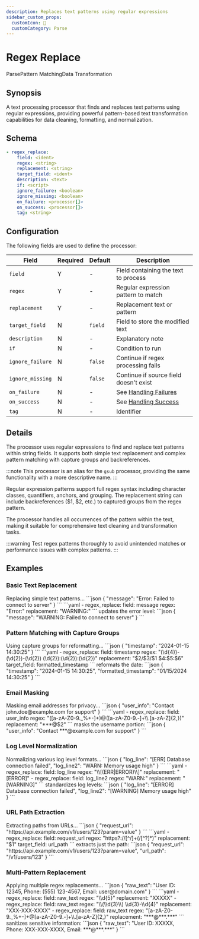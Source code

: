 ```yaml
---
description: Replaces text patterns using regular expressions
sidebar_custom_props: 
  customIcon: 🔄
  customCategory: Parse
---
```


# Regex Replace

<span className="theme-doc-version-badge badge badge--primary">Parse</span><span className="theme-doc-version-badge badge badge--secondary">Pattern Matching</span><span className="theme-doc-version-badge badge badge--secondary">Data Transformation</span>

## Synopsis

A text processing processor that finds and replaces text patterns using regular expressions, providing powerful pattern-based text transformation capabilities for data cleaning, formatting, and normalization.

## Schema

```yaml {2-4}
- regex_replace:
    field: <ident>
    regex: <string>
    replacement: <string>
    target_field: <ident>
    description: <text>
    if: <script>
    ignore_failure: <boolean>
    ignore_missing: <boolean>
    on_failure: <processor[]>
    on_success: <processor[]>
    tag: <string>
```

## Configuration

The following fields are used to define the processor:

|Field|Required|Default|Description|
|---|---|---|---|
|`field`|Y|-|Field containing the text to process|
|`regex`|Y|-|Regular expression pattern to match|
|`replacement`|Y|-|Replacement text or pattern|
|`target_field`|N|`field`|Field to store the modified text|
|`description`|N|-|Explanatory note|
|`if`|N|-|Condition to run|
|`ignore_failure`|N|`false`|Continue if regex processing fails|
|`ignore_missing`|N|`false`|Continue if source field doesn't exist|
|`on_failure`|N|-|See [Handling Failures](../handling-failures.mdx)|
|`on_success`|N|-|See [Handling Success](../handling-success.mdx)|
|`tag`|N|-|Identifier|

## Details

The processor uses regular expressions to find and replace text patterns within string fields. It supports both simple text replacement and complex pattern matching with capture groups and backreferences.

:::note
This processor is an alias for the `gsub` processor, providing the same functionality with a more descriptive name.
:::

Regular expression patterns support full regex syntax including character classes, quantifiers, anchors, and grouping. The replacement string can include backreferences ($1, $2, etc.) to captured groups from the regex pattern.

The processor handles all occurrences of the pattern within the text, making it suitable for comprehensive text cleaning and transformation tasks.

:::warning
Test regex patterns thoroughly to avoid unintended matches or performance issues with complex patterns.
:::

## Examples

### Basic Text Replacement

<ExampleGrid>
  <CommentCol>
    Replacing simple text patterns...
  </CommentCol>
  <CodeCol>
    ```json
    {
      "message": "Error: Failed to connect to server"
    }
    ```
    ```yaml
    - regex_replace:
        field: message
        regex: "Error:"
        replacement: "WARNING:"
    ```
  </CodeCol>
  <CommentCol>
    updates the error level:
  </CommentCol>
  <CodeCol>
    ```json
    {
      "message": "WARNING: Failed to connect to server"
    }
    ```
  </CodeCol>
</ExampleGrid>

### Pattern Matching with Capture Groups

<ExampleGrid>
  <CommentCol>
    Using capture groups for reformatting...
  </CommentCol>
  <CodeCol>
    ```json
    {
      "timestamp": "2024-01-15 14:30:25"
    }
    ```
    ```yaml
    - regex_replace:
        field: timestamp
        regex: "(\d{4})-(\d{2})-(\d{2}) (\d{2}):(\d{2}):(\d{2})"
        replacement: "$2/$3/$1 $4:$5:$6"
        target_field: formatted_timestamp
    ```
  </CodeCol>
  <CommentCol>
    reformats the date:
  </CommentCol>
  <CodeCol>
    ```json
    {
      "timestamp": "2024-01-15 14:30:25",
      "formatted_timestamp": "01/15/2024 14:30:25"
    }
    ```
  </CodeCol>
</ExampleGrid>

### Email Masking

<ExampleGrid>
  <CommentCol>
    Masking email addresses for privacy...
  </CommentCol>
  <CodeCol>
    ```json
    {
      "user_info": "Contact john.doe@example.com for support"
    }
    ```
    ```yaml
    - regex_replace:
        field: user_info
        regex: "([a-zA-Z0-9._%+-]+)@([a-zA-Z0-9.-]+\\.[a-zA-Z]{2,})"
        replacement: "***@$2"
    ```
  </CodeCol>
  <CommentCol>
    masks the username portion:
  </CommentCol>
  <CodeCol>
    ```json
    {
      "user_info": "Contact ***@example.com for support"
    }
    ```
  </CodeCol>
</ExampleGrid>

### Log Level Normalization

<ExampleGrid>
  <CommentCol>
    Normalizing various log level formats...
  </CommentCol>
  <CodeCol>
    ```json
    {
      "log_line": "[ERR] Database connection failed",
      "log_line2": "WARN: Memory usage high"
    }
    ```
    ```yaml
    - regex_replace:
        field: log_line
        regex: "\\[(ERR|ERROR)\\]"
        replacement: "[ERROR]"
    - regex_replace:
        field: log_line2
        regex: "WARN:"
        replacement: "[WARNING]"
    ```
  </CodeCol>
  <CommentCol>
    standardizes log levels:
  </CommentCol>
  <CodeCol>
    ```json
    {
      "log_line": "[ERROR] Database connection failed",
      "log_line2": "[WARNING] Memory usage high"
    }
    ```
  </CodeCol>
</ExampleGrid>

### URL Path Extraction

<ExampleGrid>
  <CommentCol>
    Extracting paths from URLs...
  </CommentCol>
  <CodeCol>
    ```json
    {
      "request_url": "https://api.example.com/v1/users/123?param=value"
    }
    ```
    ```yaml
    - regex_replace:
        field: request_url
        regex: "https?://[^/]+(/[^?]*)"
        replacement: "$1"
        target_field: url_path
    ```
  </CodeCol>
  <CommentCol>
    extracts just the path:
  </CommentCol>
  <CodeCol>
    ```json
    {
      "request_url": "https://api.example.com/v1/users/123?param=value",
      "url_path": "/v1/users/123"
    }
    ```
  </CodeCol>
</ExampleGrid>

### Multi-Pattern Replacement

<ExampleGrid>
  <CommentCol>
    Applying multiple regex replacements...
  </CommentCol>
  <CodeCol>
    ```json
    {
      "raw_text": "User ID: 12345, Phone: (555) 123-4567, Email: user@domain.com"
    }
    ```
    ```yaml
    - regex_replace:
        field: raw_text
        regex: "\\d{5}"
        replacement: "XXXXX"
    - regex_replace:
        field: raw_text
        regex: "\\(\\d{3}\\) \\d{3}-\\d{4}"
        replacement: "XXX-XXX-XXXX"
    - regex_replace:
        field: raw_text
        regex: "[a-zA-Z0-9._%+-]+@[a-zA-Z0-9.-]+\\.[a-zA-Z]{2,}"
        replacement: "***@***.***"
    ```
  </CodeCol>
  <CommentCol>
    sanitizes sensitive information:
  </CommentCol>
  <CodeCol>
    ```json
    {
      "raw_text": "User ID: XXXXX, Phone: XXX-XXX-XXXX, Email: ***@***.***"
    }
    ```
  </CodeCol>
</ExampleGrid>
